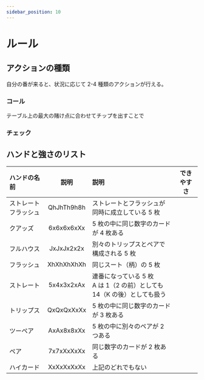 ```yaml
---
sidebar_position: 10
---
```


# ルール

## アクションの種類

自分の番が来ると、状況に応じて 2-4 種類のアクションが行える。

### コール

テーブル上の最大の賭け点に合わせてチップを出すことで

### チェック

## ハンドと強さのリスト

| ハンドの名前         |    説明    | 説明                                                                        | できやすさ |
| :------------------- | :--------: | :-------------------------------------------------------------------------- | :--------: |
| ストレートフラッシュ | QhJhTh9h8h | ストレートとフラッシュが同時に成立している 5 枚                             |            |
| クアッズ             | 6x6x6x6xXx | 5 枚の中に同じ数字のカードが 4 枚ある                                       |            |
| フルハウス           | JxJxJx2x2x | 別々のトリップスとペアで構成される 5 枚                                     |            |
| フラッシュ           | XhXhXhXhXh | 同じスート（柄）の 5 枚                                                     |            |
| ストレート           | 5x4x3x2xAx | 連番になっている 5 枚<br/>A は 1（2 の前）としても 14（K の後）としても扱う |            |
| トリップス           | QxQxQxXxXx | 5 枚の中に同じ数字のカードが 3 枚ある                                       |            |
| ツーペア             | AxAx8x8xXx | 5 枚の中に別々のペアが 2 つある                                             |            |
| ペア                 | 7x7xXxXxXx | 同じ数字のカードが 2 枚ある                                                 |            |
| ハイカード           | XxXxXxXxXx | 上記のどれでもない                                                          |            |
